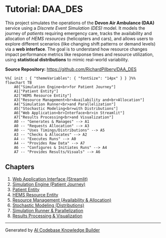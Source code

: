# Tutorial: DAA_DES

This project simulates the operations of the **Devon Air Ambulance (DAA)** service using a *Discrete Event Simulation (DES)* model.
It models the journey of *patients* requiring emergency care, tracks the availability and allocation of *HEMS resources* (helicopters and cars), and allows users to explore different scenarios (like changing shift patterns or demand levels) via a **web interface**.
The goal is to understand how resource changes impact performance metrics like response times and resource utilization, using **statistical distributions** to mimic real-world variability.


**Source Repository:** [https://github.com/RichardPilbery/DAA_DES](https://github.com/RichardPilbery/DAA_DES)

```mermaid
%%{ init : { "themeVariables": { "fontSize": "14px" } } }%%
flowchart TB
    A0["Simulation Engine<br>for Patient Journey"]
    A1["Patient Entity"]
    A2["HEMS Resource Entity"]
    A3["Resource Management<br>Availability and<br>Allocation"]
    A4["Simulation Runner<br>and Parallelization"]
    A5["Stochastic Modeling<br>with Distributions"]
    A6["Web Application<br>Interface<br>in Streamlit"]
    A7["Results Processing<br>and Visualization"]
    A0 -- "Generates & Manages" --> A1
    A0 -- "Requests Allocation" --> A3
    A0 -- "Uses Timings/Distributions" --> A5
    A3 -- "Checks & Allocates" --> A2
    A4 -- "Executes Runs" --> A0
    A4 -- "Provides Raw Data" --> A7
    A6 -- "Configures & Initiates Runs" --> A4
    A7 -- "Provides Results/Visuals" --> A6
```

## Chapters

1. [Web Application Interface (Streamlit)
](01_web_application_interface__streamlit__.qmd)
2. [Simulation Engine (Patient Journey)
](02_simulation_engine__patient_journey__.qmd)
3. [Patient Entity
](03_patient_entity_.qmd)
4. [HEMS Resource Entity
](04_hems_resource_entity_.qmd)
5. [Resource Management (Availability & Allocation)
](05_resource_management__availability___allocation__.qmd)
6. [Stochastic Modeling (Distributions)
](06_stochastic_modeling__distributions__.qmd)
7. [Simulation Runner & Parallelization
](07_simulation_runner___parallelization_.qmd)
8. [Results Processing & Visualization
](08_results_processing___visualization_.qmd)


---

Generated by [AI Codebase Knowledge Builder](https://github.com/The-Pocket/Tutorial-Codebase-Knowledge)
